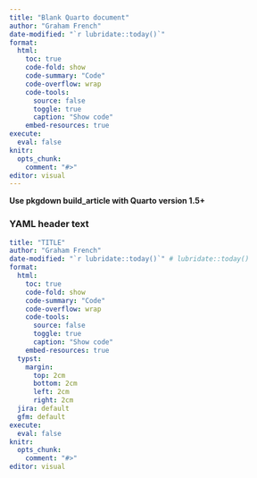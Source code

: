 ```yaml
---
title: "Blank Quarto document"
author: "Graham French"
date-modified: "`r lubridate::today()`"
format: 
  html:
    toc: true
    code-fold: show
    code-summary: "Code"
    code-overflow: wrap
    code-tools:
      source: false
      toggle: true
      caption: "Show code"
    embed-resources: true
execute: 
  eval: false
knitr:
  opts_chunk:
    comment: "#>"
editor: visual
---
```


**Use pkgdown build_article with Quarto version 1.5+**

### YAML header text

``` yaml
title: "TITLE"
author: "Graham French"
date-modified: "`r lubridate::today()`" # lubridate::today()
format: 
  html:
    toc: true
    code-fold: show
    code-summary: "Code"
    code-overflow: wrap
    code-tools:
      source: false
      toggle: true
      caption: "Show code"
    embed-resources: true
  typst:
    margin:
      top: 2cm
      bottom: 2cm
      left: 2cm
      right: 2cm
  jira: default
  gfm: default
execute: 
  eval: false
knitr:
  opts_chunk:
    comment: "#>"
editor: visual
```
